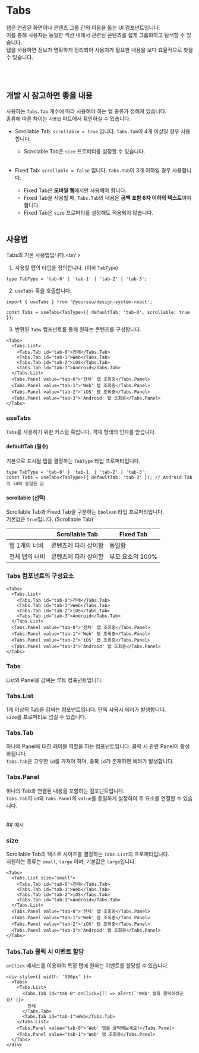 
<Meta of={TabsStories} />

# Tabs

탭은 연관된 화면이나 콘텐츠 그룹 간의 이동을 돕는 UI 컴포넌트입니다.<br />
이를 통해 사용자는 동일한 섹션 내에서 관련된 콘텐츠를 쉽게 그룹화하고 탐색할 수 있습니다.<br />
탭을 사용하면 정보가 명확하게 정리되어 사용자가 필요한 내용을 보다 효율적으로 찾을 수 있습니다.

<Canvas of={TabsStories.Scrollable} />
<Controls />

<br />
<br />

## 개발 시 참고하면 좋을 내용

사용하는 `Tabs.Tab` 개수에 따라 사용해야 하는 탭 종류가 정해져 있습니다.<br />
종류에 따른 차이는 `사용법` 파트에서 확인하실 수 있습니다.

- Scrollable Tab: `scrollable = true` 입니다. `Tabs.Tab`이 4개 이상일 경우 사용합니다.
  - Scrollable Tab은 `size` 프로퍼티를 설정할 수 있습니다.
    <br />
    <br />
- Fixed Tab: `scrollable = false` 입니다. `Tabs.Tab`이 3개 이하일 경우 사용합니다.

  - Fixed Tab은 **모바일 웹**에서만 사용해야 합니다.
  - Fixed Tab을 사용할 때, `Tabs.Tab`의 내용은 **공백 포함 6자 이하의 텍스트**여야 합니다.
  - Fixed Tab은 `size` 프로퍼티를 설정해도 적용되지 않습니다.
    <br />
    <br />

## 사용법

Tabs의 기본 사용법입니다.<br/ >

<Canvas of={TabsStories.Scrollable} />

1. 사용할 탭의 타입을 정의합니다. (이하 `TabType`)

```tsx
type TabType = 'tab-0' | 'tab-1' | 'tab-2' | 'tab-3';
```

2. `useTabs` 훅을 호출합니다.

```tsx
import { useTabs } from '@yourssu/design-system-react';

const Tabs = useTabs<TabType>({ defaultTab: 'tab-0', scrollable: true });
```

3. 반환된 `Tabs` 컴포넌트를 통해 원하는 콘텐츠를 구성합니다.

```tsx
<Tabs>
  <Tabs.List>
    <Tabs.Tab id="tab-0">전체</Tabs.Tab>
    <Tabs.Tab id="tab-1">Web</Tabs.Tab>
    <Tabs.Tab id="tab-2">iOS</Tabs.Tab>
    <Tabs.Tab id="tab-3">Android</Tabs.Tab>
  </Tabs.List>
  <Tabs.Panel value="tab-0">'전체' 탭 조회중</Tabs.Panel>
  <Tabs.Panel value="tab-1">'Web' 탭 조회중</Tabs.Panel>
  <Tabs.Panel value="tab-2">'iOS' 탭 조회중</Tabs.Panel>
  <Tabs.Panel value="tab-3">'Android' 탭 조회중</Tabs.Panel>
</Tabs>
```

### useTabs

`Tabs`를 사용하기 위한 커스텀 훅입니다. 객체 형태의 인자를 받습니다.<br />

#### defaultTab (필수)

기본으로 표시될 탭을 결정하는 `TabType` 타입 프로퍼티입니다.

```tsx
type TabType = 'tab-0' | 'tab-1' | 'tab-2' | 'tab-3';
const Tabs = useTabs<TabType>({ defaultTab: 'tab-3' }); // Android Tab의 id와 동일한 값
```

<Canvas of={TabsStories.ChangeDefault} />

#### scrollable (선택)

Scrollable Tab과 Fixed Tab을 구분하는 `boolean` 타입 프로퍼티입니다.<br />기본값은 `true`입니다. (Scrollable Tab)

|                | Scrollable Tab       | Fixed Tab        |
| -------------- | -------------------- | ---------------- |
| 탭 1개의 너비  | 콘텐츠에 따라 상이함 | 동일함           |
| 전체 탭의 너비 | 콘텐츠에 따라 상이함 | 부모 요소의 100% |

<Canvas of={TabsStories.TabComparison} />

### Tabs 컴포넌트의 구성요소

```tsx
<Tabs>
  <Tabs.List>
    <Tabs.Tab id="tab-0">전체</Tabs.Tab>
    <Tabs.Tab id="tab-1">Web</Tabs.Tab>
    <Tabs.Tab id="tab-2">iOS</Tabs.Tab>
    <Tabs.Tab id="tab-3">Android</Tabs.Tab>
  </Tabs.List>
  <Tabs.Panel value="tab-0">'전체' 탭 조회중</Tabs.Panel>
  <Tabs.Panel value="tab-1">'Web' 탭 조회중</Tabs.Panel>
  <Tabs.Panel value="tab-2">'iOS' 탭 조회중</Tabs.Panel>
  <Tabs.Panel value="tab-3">'Android' 탭 조회중</Tabs.Panel>
</Tabs>
```

### Tabs

List와 Panel을 감싸는 루트 컴포넌트입니다.<br />

### Tabs.List

1개 이상의 Tab을 감싸는 컴포넌트입니다. 단독 사용시 에러가 발생합니다.<br />
`size`를 프로퍼티로 넘길 수 있습니다.

### Tabs.Tab

하나의 Panel에 대한 레이블 역할을 하는 컴포넌트입니다. 클릭 시 관련 Panel이 활성화됩니다.<br />
`Tabs.Tab`은 고유한 `id`를 가져야 하며, 중복 `id`가 존재하면 에러가 발생합니다.

### Tabs.Panel

하나의 Tab과 연결된 내용을 포함하는 컴포넌트입니다.<br />
`Tabs.Tab`의 `id`와 `Tabs.Panel`의 `value`를 동일하게 설정하여 두 요소를 연결할 수 있습니다.

<br />
## 예시

### size

Scrollable Tab의 텍스트 사이즈를 결정하는 `Tabs.List`의 프로퍼티입니다.<br />
지원하는 종류는 `small`, `large` 이며, 기본값은 `large`입니다.

```tsx
<Tabs>
  <Tabs.List size="small">
    <Tabs.Tab id="tab-0">전체</Tabs.Tab>
    <Tabs.Tab id="tab-1">Web</Tabs.Tab>
    <Tabs.Tab id="tab-2">iOS</Tabs.Tab>
    <Tabs.Tab id="tab-3">Android</Tabs.Tab>
  </Tabs.List>
  <Tabs.Panel value="tab-0">'전체' 탭 조회중</Tabs.Panel>
  <Tabs.Panel value="tab-1">'Web' 탭 조회중</Tabs.Panel>
  <Tabs.Panel value="tab-2">'iOS' 탭 조회중</Tabs.Panel>
  <Tabs.Panel value="tab-3">'Android' 탭 조회중</Tabs.Panel>
</Tabs>
```

<Canvas of={TabsStories.ScrollableSize} />

### Tabs.Tab 클릭 시 이벤트 할당

`onClick` 메서드를 이용하여 특정 탭에 원하는 이벤트를 할당할 수 있습니다.

```tsx
<div style={{ width: '390px' }}>
  <Tabs>
    <Tabs.List>
      <Tabs.Tab id="tab-0" onClick={() => alert(`'Web' 탭을 클릭하셨군요!`)}>
        전체
      </Tabs.Tab>
      <Tabs.Tab id="tab-1">Web</Tabs.Tab>
    </Tabs.List>
    <Tabs.Panel value="tab-0">'Web' 탭을 클릭해보세요!</Tabs.Panel>
    <Tabs.Panel value="tab-1">'Web' 탭 조회중</Tabs.Panel>
  </Tabs>
</div>
```

<Canvas of={TabsStories.Click} />
